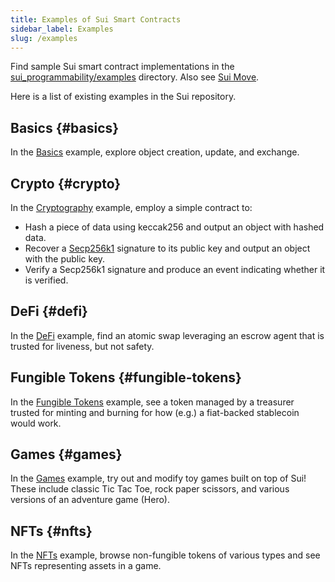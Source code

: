 ```yaml
---
title: Examples of Sui Smart Contracts
sidebar_label: Examples
slug: /examples
---
```


Find sample Sui smart contract implementations in the [sui_programmability/examples](https://github.com/MystenLabs/sui/tree/main/sui_programmability/examples) directory. Also see [Sui Move](../../learn/sui-overview/how-sui-move-differs.mdx).

Here is a list of existing examples in the Sui repository.

## Basics {#basics}

In the [Basics](https://github.com/MystenLabs/sui/tree/main/sui_programmability/examples/basics) example, explore object creation, update, and exchange.

## Crypto {#crypto}

In the [Cryptography](https://github.com/MystenLabs/sui/tree/main/sui_programmability/examples/math) example, employ a simple contract to:

- Hash a piece of data using keccak256 and output an object with hashed data.
- Recover a [Secp256k1](https://crates.io/crates/secp256k1/) signature to its public key and output an object with the public key.
- Verify a Secp256k1 signature and produce an event indicating whether it is verified.

## DeFi {#defi}

In the [DeFi](https://github.com/MystenLabs/sui/tree/main/sui_programmability/examples/defi) example, find an atomic swap leveraging an escrow agent that is trusted for liveness, but not safety.

## Fungible Tokens {#fungible-tokens}

In the [Fungible Tokens](https://github.com/MystenLabs/sui/tree/main/sui_programmability/examples/fungible_tokens) example, see a token managed by a treasurer trusted for minting and burning for how (e.g.) a fiat-backed stablecoin would work.

## Games {#games}

In the [Games](https://github.com/MystenLabs/sui/tree/main/sui_programmability/examples/games) example, try out and modify toy games built on top of Sui! These include classic Tic Tac Toe, rock paper scissors, and various versions of an adventure game (Hero).

## NFTs {#nfts}

In the [NFTs](https://github.com/MystenLabs/sui/tree/main/sui_programmability/examples/nfts) example, browse non-fungible tokens of various types and see NFTs representing assets in a game.
